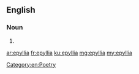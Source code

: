 ==English==

===Noun===
{{head|en}}

# {{plural of|epyllion}}

[[Category:en:Poetry]]

[[ar:epyllia]]
[[fr:epyllia]]
[[ku:epyllia]]
[[mg:epyllia]]
[[my:epyllia]]